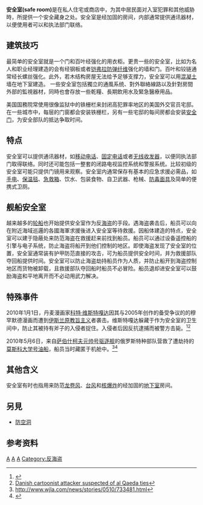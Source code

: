 
'''安全室(safe room)'''是在私人住宅或商店中，为其中居民面对入室犯罪和其他威胁時，所提供一个安全藏身之处。安全室是经加固的房间，内部通常提供通讯器材，以便使用者可以和执法部门联络。

==建筑技巧==
最简单的安全室就是一个门和百叶经强化的用衣柜。更贵一些的安全室，比如为名人和职业经理建造的会有经钢板或者[[铠弗拉防弹纤维|铠弗拉防弹纤维]]强化的墙和门。百叶和铰链通常经长螺丝强化。此外，若木结构房屋无法给予足够支撑力，安全室可以用[[混凝土|混凝土]]墙在地下室建造。
一些安全室包括獨立的通風系统、對外聯絡線路以及針對房間外部的監視器材，同時也會存放一些乾糧、長期飲用水及緊急醫療用品。

美国国務院常使用很像监狱中的铁栅栏来封闭高犯罪率地区的美国外交官员宅邸。在一些城市中，每层的门窗都会安装铁栅栏，另有一些宅邸的每间房都会安装[[安全门|安全门]]，为安全部队的抵达争取时间。

==特点==
安全室可以提供通讯器材，如[[移动电话|移动电话]]、[[固定电话|固定电话]]或者[[无线收发器|无线收发器]]，以便同执法部门取得联络。同时还可能包括一整套的闭路电视监控系统和警报系统。比较初级的安全室可能只提供门镜用来观察。安全室内通常保存有基本的应急求援必需品，如[[手电|手电]]、[[保温毯|保温毯]]、[[急救箱|急救箱]]、饮水、包装食物、自卫武器、枪械、[[防毒面具|防毒面具]]及简单的便携式卫厕。

==舰船安全室==
越来越多的[[轮船|轮船]]也开始提供安全室作为反[[海盗|海盗]]的手段。遇海盗袭击后，船员可以向在附近海域巡邏的各國海軍求援後进入安全室等待救援。因船体建造的特点，安全室可以建于隐蔽处来防范海盗在救援赶来前找到船员。船员可以通过设备遥控船的引擎与电子系统，防止海盗将船开到他们控制的地区。即使海盗发现了安全室的位置，安全室通常装有护甲防范直接的攻击，可为船员提供安全时间，并为救援部队夺回船提供时间。安全室可以防止海盗劫持船员作为人质，并防止船开到海盗控制地区而货物被卸载，且救援部队夺回船时船员不必冒险。船员退却进安全室可以鼓励海盗和平地离开而不必动用武力解决。

==特殊事件==
2010年1月1日，丹麦漫画家[[科特·维斯特嘎达|科特·维斯特嘎达]]因其与2005年创作的备受争议的的穆罕默德漫画而遭到[[伊斯兰原教旨主义|伊斯兰原教旨主义]]者袭击。维斯特嘎达躲藏于作为安全室的卫生间中，防止其被持有斧子的入侵者捉住。入侵者后因反抗逮捕而被警方击毙。<ref>{{Cite web |url=http://news.bbc.co.uk/2/hi/europe/8437433.stm |title=Danish police shoot intruder at cartoonist's home |accessdate=2011-03-30 |archive-date=2010-01-21 |archive-url=https://web.archive.org/web/20100121084833/http://news.bbc.co.uk/2/hi/europe/8437433.stm |dead-url=no }}</ref><ref>[http://www.reuters.com/article/idUSTRE60101F20100103 Danish cartoonist attacker suspected of al Qaeda ties]</ref>

2010年5月6日，来自[[萨伯什柯夫元帅号驱逐舰|萨伯什柯夫元帅号驱逐舰]]的俄罗斯特种部队营救了遭劫持的[[莫斯科大学号油船|莫斯科大学号油船]]，船员当时藏匿于机舱中。<ref>http://www.wjla.com/news/stories/0510/733481.html{{dead link|date=2017年12月 |bot=InternetArchiveBot |fix-attempted=yes }}</ref><ref>{{Cite web |url=http://news.yahoo.com/s/ap/piracy |title=存档副本 |access-date=2009-04-17 |archive-date=2009-04-17 |archive-url=https://web.archive.org/web/20090417061948/http://news.yahoo.com/s/ap/piracy |dead-url=no }}</ref>

==其他含义==
安全室有时也指用来防范[[龙卷风|龙卷风]]、[[台风|台风]]和[[核爆炸|核爆炸]]的经加固的[[地下室|地下室]]房间。

==另見==
*[[防空洞|防空洞]]

==参考资料==
{{Reflist}}

[[Category:安全設備|A]]
[[Category:房屋|A]]
[[Category:船艦|A]]
[[Category:反海盗|Category:反海盗]]